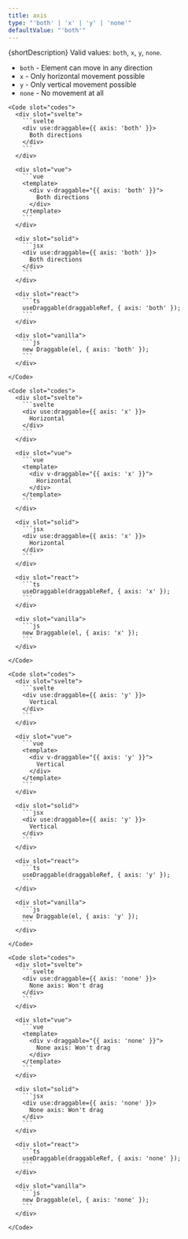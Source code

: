 ```yaml
---
title: axis
type: "'both' | 'x' | 'y' | 'none'"
defaultValue: "'both'"
---
```





{shortDescription} Valid values: `both`, `x`, `y`, `none`.

- `both` - Element can move in any direction
- `x` - Only horizontal movement possible
- `y` - Only vertical movement possible
- `none` - No movement at all

<Examples client:load>
  <Example>
    <BothAxisExample client:visible slot="demo" />

    <Code slot="codes">
      <div slot="svelte">
        ```svelte
        <div use:draggable={{ axis: 'both' }}>
          Both directions
        </div>
        ```
      </div>

      <div slot="vue">
        ```vue
        <template>
          <div v-draggable="{{ axis: 'both' }}">
            Both directions
          </div>
        </template>
        ```
      </div>

      <div slot="solid">
        ```jsx
        <div use:draggable={{ axis: 'both' }}>
          Both directions
        </div>
        ```
      </div>

      <div slot="react">
        ```ts
        useDraggable(draggableRef, { axis: 'both' });
        ```
      </div>

      <div slot="vanilla">
        ```js
        new Draggable(el, { axis: 'both' });
        ```
      </div>

    </Code>

  </Example>

  <Example>
    <XAxisExample client:visible slot="demo" />

    <Code slot="codes">
      <div slot="svelte">
        ```svelte
        <div use:draggable={{ axis: 'x' }}>
          Horizontal
        </div>
        ```
      </div>

      <div slot="vue">
        ```vue
        <template>
          <div v-draggable="{{ axis: 'x' }}">
            Horizontal
          </div>
        </template>
        ```
      </div>

      <div slot="solid">
        ```jsx
        <div use:draggable={{ axis: 'x' }}>
          Horizontal
        </div>
        ```
      </div>

      <div slot="react">
        ```ts
        useDraggable(draggableRef, { axis: 'x' });
        ```
      </div>

      <div slot="vanilla">
        ```js
        new Draggable(el, { axis: 'x' });
        ```
      </div>

    </Code>

  </Example>

  <Example>
    <YAxisExample client:visible slot="demo" />

    <Code slot="codes">
      <div slot="svelte">
        ```svelte
        <div use:draggable={{ axis: 'y' }}>
          Vertical
        </div>
        ```
      </div>

      <div slot="vue">
        ```vue
        <template>
          <div v-draggable="{{ axis: 'y' }}">
            Vertical
          </div>
        </template>
        ```
      </div>

      <div slot="solid">
        ```jsx
        <div use:draggable={{ axis: 'y' }}>
          Vertical
        </div>
        ```
      </div>

      <div slot="react">
        ```ts
        useDraggable(draggableRef, { axis: 'y' });
        ```
      </div>

      <div slot="vanilla">
        ```js
        new Draggable(el, { axis: 'y' });
        ```
      </div>

    </Code>

  </Example>

  <Example>
    <NoneAxisExample client:visible slot="demo" />

    <Code slot="codes">
      <div slot="svelte">
        ```svelte
        <div use:draggable={{ axis: 'none' }}>
          None axis: Won't drag
        </div>
        ```
      </div>

      <div slot="vue">
        ```vue
        <template>
          <div v-draggable="{{ axis: 'none' }}">
            None axis: Won't drag
          </div>
        </template>
        ```
      </div>

      <div slot="solid">
        ```jsx
        <div use:draggable={{ axis: 'none' }}>
          None axis: Won't drag
        </div>
        ```
      </div>

      <div slot="react">
        ```ts
        useDraggable(draggableRef, { axis: 'none' });
        ```
      </div>

      <div slot="vanilla">
        ```js
        new Draggable(el, { axis: 'none' });
        ```
      </div>

    </Code>

  </Example>
</Examples>
